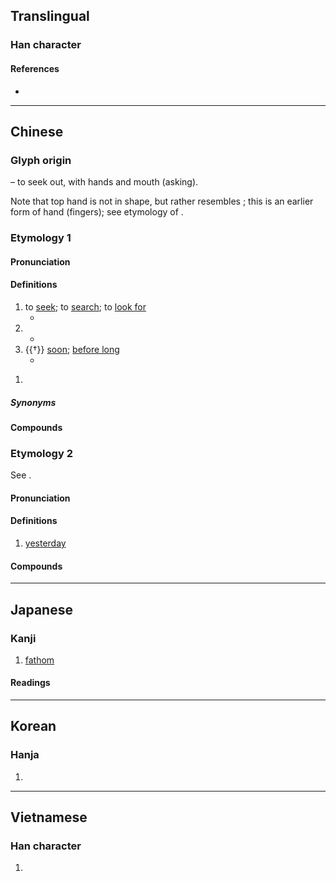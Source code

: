{{also|寻}}
{{character info/new}}
==Translingual==

===Han character===
{{Han char|rn=41|rad=寸|as=09|sn=12|four=17346|canj=SMMRI|ids=⿳彐⿰工口寸(GJV),⿳⿻コ一⿰工口寸(HTK)}}

====References====
* {{Han ref|kx=0295.120|dkj=07447|dj=0586.020|hdz=10510.010|uh=5C0B|ud=23563|bh=B44D|bd=46157}}

----

==Chinese==

===Glyph origin===
{{Han etyl}}
{{Han compound|工|t1=work|口|t2=mouth, talk|又|t3=hand|寸|t4=hand|ls=ic}} – to seek out, with hands and mouth (asking).

Note that top hand is not in {{zh-l|*又}} shape, but rather resembles {{zh-l|*彐}}; this is an earlier form of hand (fingers); see etymology of {{zh-l|*又}}.
===Etymology 1===
{{zh-forms|s=寻}}
{{rfe|zh}}
====Pronunciation====
{{zh-pron
|m=xún,xín,1nb=standard in Mainland and Taiwan,2nb=variant in Mainland and Taiwan
|m_note=xín - dialectal and vernacular, in words such as {{zh-l|*尋思}} and {{zh-l|*尋死}}
|c=cam4
|h=pfs=chhìm
|md=sìng
|mn=siâm/sîm
|mn_note=siâm - vernacular; sîm - literary
|mn-t=cim5
|w=3xxin
|mc=y
|oc=y
|ma=y
|cat=v,a,pn
}}

====Definitions====
{{zh-hanzi}}

# to [[seek]]; to [[search]]; to [[look for]]
#* {{zh-x|喂，儂 尋 啥人？|Hello, who are you looking for?|SH}}
# {{n-g|an ancient unit of length; equivalent to eight [[chi]]s}}
#* {{zh-x|^徂來 之 松，^新甫 之 柏。是 斷 是 度，是 尋 是 尺。|The pines of Cu-lai, and the cypresses of Xin-fu, were cut down and measured, with the cubit line and the '''eight cubits''' line.|ref=Shijing}}
# {{†}} [[soon]]; [[before long]]
#* {{zh-x|^南陽 ^劉 @^子驥，高尚 士 也，聞 之，欣然 親 往。未果，尋 病 終。|Liu Ziji of Nanyang was a noble scholar who heard of this, and joyously set out for it, but to no avail; he died of illness '''shortly afterwards'''.|CL|ref=''[[s:Tao hua yuan ji|The Peach Blossom Spring]] (桃花源記)'', by [[w:Tao Yuanming|Tao Yuanming]], '''421''' (Wiktionary translation)}}

# {{surname|zh}}

=====Synonyms=====
{{zh-dial|找}}

====Compounds====
{{zh-der|尋短見|尋瑕索瘢|尋引|不尋俗|出乎尋常|尋幽|尋根問底|尋幽訪勝|尋事生非|尋錢|尋摸|尋綽|千尋|尋覓|尋芳|尋趁|尋道路|尋常|憂尋|尋尋覓覓|尋歡|尋尺|尋俗|尋親記|尋是尋非|尋求|尋樂|尋事|弔古尋幽|尋究|尋根究底|尋香|不比尋常|尋鬧|尋章摘句|尋釁|尋討|尋行逐隊|尋行數墨|尋芳問柳|尋繹|尋由頭兒|尋獲|尋死|尋歡作樂|尋根|尋村轉疃|尋找|尋思|尋山問水|尋味|尋取|尋仇|不犯尋思|尋查|問柳尋花|尋花問柳|尋死覓活|尋蹤覓跡|不尋常|尋頭討腦|尋開心|侵尋|尋訪|爪尋|拔樹尋根|枉尺直尋|搜尋|撥草尋蛇|推尋|異乎尋常|查尋|探尋勝跡|窮根尋葉|抓尋|摘句尋章|相尋|探尋|洗垢尋痕|搜尋引擎|無跡可尋|找尋|根尋|東尋西覓|肚裡尋思|訪尋|覆蕉尋鹿|覆鹿尋蕉|自尋短見|騎馬尋馬|耐人尋味|非同尋常|英尋|覓柳尋花|自尋煩惱|自動尋線|追尋|踏雪尋梅|訪古尋幽|非比尋常|索垢尋疵|網路搜尋|覓死尋活}}
===Etymology 2===
{{zh-forms|s=寻|alt=噚}}

See {{zh-l|尋日}}.
====Pronunciation====
{{zh-pron
|c=cam4
|dial=n
|cat=n
}}

====Definitions====
{{zh-hanzi}}

# {{lb|zh|Cantonese}} [[yesterday]]
====Compounds====
{{zh-der|尋日|尋晚}}

{{zh-cat|Intermediate}}

----

==Japanese==

===Kanji===
{{ja-kanji|grade=c|rs=寸09}}

# [[fathom]]

====Readings====
{{ja-readings
|goon=じん<じん<じむ
|kanon=しん<しん<しむ
|kun=たず-ねる, ひろ-
|nanori=つね
}}

----

==Korean==

===Hanja===
{{ko-hanja|심}}

# {{rfdef|ko|sort=寸09}}

----

==Vietnamese==

===Han character===
{{vi-readings|readings=tầm,tìm,tùm,chầm|rs=寸09}}

# {{rfdef|vi|sort=寸09}}